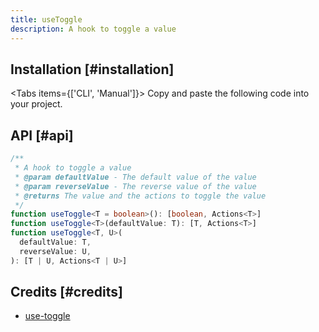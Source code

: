 ```yaml
---
title: useToggle
description: A hook to toggle a value
---
```


## Installation [#installation]

<Tabs items={['CLI', 'Manual']}>
  <Tab>
    <InstallCLI value='use-toggle' />
  </Tab>
  <Tab>
    Copy and paste the following code into your project.
    <RegistrySourceCode value='use-toggle' />
  </Tab>
</Tabs>

## API [#api]

```ts
/**
 * A hook to toggle a value
 * @param defaultValue - The default value of the value
 * @param reverseValue - The reverse value of the value
 * @returns The value and the actions to toggle the value
 */
function useToggle<T = boolean>(): [boolean, Actions<T>]
function useToggle<T>(defaultValue: T): [T, Actions<T>]
function useToggle<T, U>(
  defaultValue: T,
  reverseValue: U,
): [T | U, Actions<T | U>]
```

## Credits [#credits]

- [use-toggle](https://github.com/Andarist/use-toggle)
